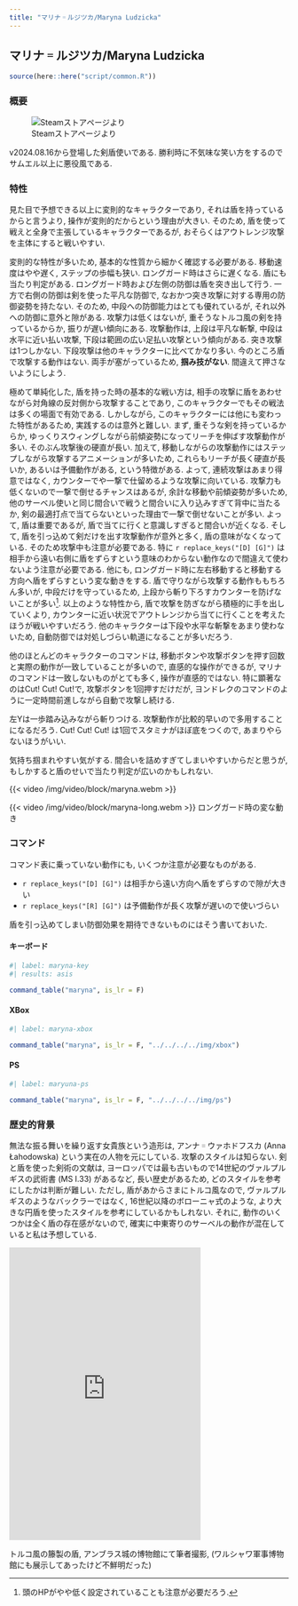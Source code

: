 ```yaml
---
title: "マリナ゠ルジツカ/Maryna Ludzicka"
---
```


## マリナ゠ルジツカ/Maryna Ludzicka {#sec-Maryna}

```r
source(here::here("script/common.R"))
```


### 概要 {-}

![Steamストアページより](/img/maryna.jpg)

v2024.08.16から登場した剣盾使いである. 勝利時に不気味な笑い方をするのでサムエル以上に悪役風である.

### 特性 {-}

見た目で予想できる以上に変則的なキャラクターであり, それは盾を持っているからと言うより, 操作が変則的だからという理由が大きい. そのため, 盾を使って戦えと全身で主張しているキャラクターであるが, おそらくはアウトレンジ攻撃を主体にすると戦いやすい.

変則的な特性が多いため, 基本的な性質から細かく確認する必要がある. 移動速度はやや遅く, ステップの歩幅も狭い. ロングガード時はさらに遅くなる. 盾にも当たり判定がある. ロングガード時および左側の防御は盾を突き出して行う. 一方で右側の防御は剣を使った平凡な防御で, なおかつ突き攻撃に対する専用の防御姿勢を持たない. そのため, 中段への防御能力はとても優れているが, それ以外への防御に意外と隙がある. 攻撃力は低くはないが, 重そうなトルコ風の剣を持っているからか, 振りが遅い傾向にある. 攻撃動作は, 上段は平凡な斬撃, 中段は水平に近い払い攻撃, 下段は範囲の広い足払い攻撃という傾向がある. 突き攻撃は1つしかない. 下段攻撃は他のキャラクターに比べてかなり多い. 今のところ盾で攻撃する動作はない. 両手が塞がっているため, **掴み技がない**. 間違えて押さないようにしよう.

極めて単純化した, 盾を持った時の基本的な戦い方は, 相手の攻撃に盾をあわせながら対角線の反対側から攻撃することであり, このキャラクターでもその戦法は多くの場面で有効である. しかしながら, このキャラクターには他にも変わった特性があるため, 実践するのは意外と難しい. まず, 重そうな剣を持っているからか, ゆっくりスウィングしながら前傾姿勢になってリーチを伸ばす攻撃動作が多い. そのぶん攻撃後の硬直が長い. 加えて, 移動しながらの攻撃動作にはステップしながら攻撃するアニメーションが多いため, これらもリーチが長く硬直が長いか, あるいは予備動作がある, という特徴がある. よって, 連続攻撃はあまり得意ではなく, カウンターでや一撃で仕留めるような攻撃に向いている. 攻撃力も低くないので一撃で倒せるチャンスはあるが, 余計な移動や前傾姿勢が多いため, 他のサーベル使いと同じ間合いで戦うと間合いに入り込みすぎて背中に当たるか, 剣の最適打点で当てらないといった理由で一撃で倒せないことが多い. よって, 盾は重要であるが, 盾で当てに行くと意識しすぎると間合いが近くなる. そして, 盾を引っ込めて剣だけを出す攻撃動作が意外と多く, 盾の意味がなくなっている. そのため攻撃中も注意が必要である. 特に  `r replace_keys("[D] [G]")` は相手から遠い右側に盾をずらすという意味のわからない動作なので間違えて使わないよう注意が必要である. 他にも, ロングガード時に左右移動すると移動する方向へ盾をずらすという変な動きをする. 盾で守りながら攻撃する動作ももちろん多いが, 中段だけを守っているため, 上段から斬り下ろすカウンターを防げないことが多い^[頭のHPがやや低く設定されていることも注意が必要だろう.]. 以上のような特性から, 盾で攻撃を防ぎながら積極的に手を出していくより, カウンターに近い状況でアウトレンジから当てに行くことを考えたほうが戦いやすいだろう. 他のキャラクターは下段や水平な斬撃をあまり使わないため, 自動防御では対処しづらい軌道になることが多いだろう.

他のほとんどのキャラクターのコマンドは, 移動ボタンや攻撃ボタンを押す回数と実際の動作が一致していることが多いので, 直感的な操作ができるが, マリナのコマンドは一致しないものがとても多く, 操作が直感的ではない. 特に顕著なのはCut! Cut! Cut!で, 攻撃ボタンを1回押すだけだが, ヨンドレクのコマンドのように一定時間前進しながら自動で攻撃し続ける.

左Yは一歩踏み込みながら斬りつける. 攻撃動作が比較的早いので多用することになるだろう. Cut! Cut! Cut! は1回でスタミナがほぼ底をつくので, あまりやらないほうがいい.

気持ち掴まれやすい気がする. 間合いを詰めすぎてしまいやすいからだと思うが, もしかすると盾のせいで当たり判定が広いのかもしれない.

{{< video /img/video/block/maryna.webm >}}

{{< video /img/video/block/maryna-long.webm >}}
ロングガード時の変な動き

### コマンド {-}

コマンド表に乗っていない動作にも, いくつか注意が必要なものがある.

* `r replace_keys("[D] [G]")` は相手から遠い方向へ盾をずらすので隙が大きい
* `r replace_keys("[R] [G]")` は予備動作が長く攻撃が遅いので使いづらい

盾を引っ込めてしまい防御効果を期待できないものにはそう書いておいた.

:::{.panel-tabset}

#### キーボード

```r
#| label: maryna-key
#| results: asis

command_table("maryna", is_lr = F)
```

#### XBox

```r
#| label: maryna-xbox

command_table("maryna", is_lr = F, "../../../../img/xbox")
```

#### PS

```r
#| label: maryuna-ps

command_table("maryna", is_lr = F, "../../../../img/ps")
```

:::

### 歴史的背景 {-}

無法な振る舞いを繰り返す女貴族という造形は, アンナ゠ウァホドフスカ (Anna Łahodowska) という実在の人物を元にしている. 攻撃のスタイルは知らない. 剣と盾を使った剣術の文献は, ヨーロッパでは最も古いもので14世紀のヴァルプルギスの武術書 (MS I.33) があるなど, 長い歴史があるため, どのスタイルを参考にしたかは判断が難しい. ただし, 盾があからさまにトルコ風なので, ヴァルプルギスのようなバックラーではなく, 16世紀以降のボローニャ式のような, より大きな円盾を使ったスタイルを参考にしているかもしれない. それに, 動作のいくつかは全く盾の存在感がないので, 確実に中東寄りのサーベルの動作が混在していると私は予想している.

<iframe src="https://assets.pinterest.com/ext/embed.html?id=1144125480330737253" height="527" width="345" frameborder="0" scrolling="no" ></iframe>
トルコ風の籐製の盾, アンブラス城の博物館にて筆者撮影, (ワルシャワ軍事博物館にも展示してあったけど不鮮明だった)
